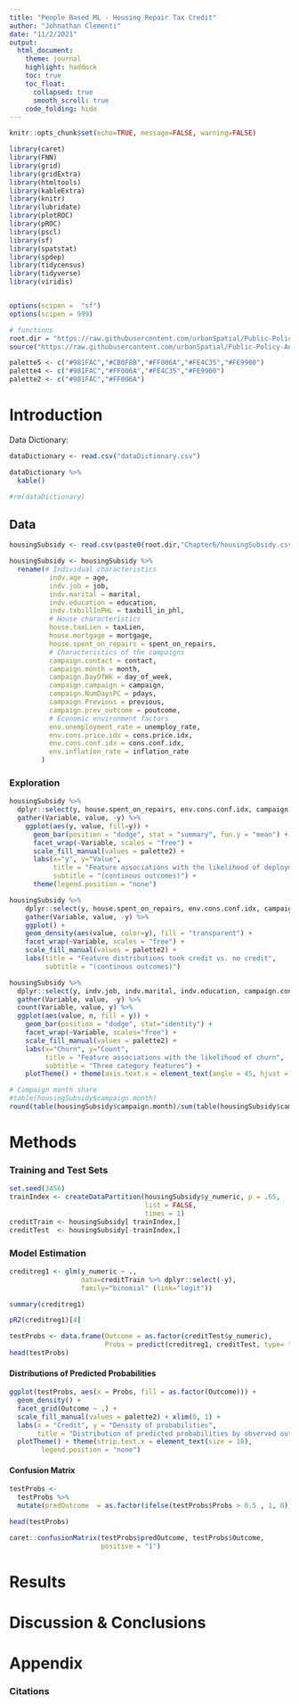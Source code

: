 ```yaml
---
title: "People Based ML - Housing Repair Tax Credit"
author: "Johnathan Clementi"
date: "11/2/2021"
output: 
  html_document:
    theme: journal
    highlight: haddock
    toc: true
    toc_float:
      collapsed: true
      smooth_scroll: true
    code_folding: hide
---
```


```r
knitr::opts_chunk$set(echo=TRUE, message=FALSE, warning=FALSE)

library(caret)
library(FNN)
library(grid)
library(gridExtra)
library(htmltools)
library(kableExtra)
library(knitr)
library(lubridate)
library(plotROC)
library(pROC)
library(pscl)
library(sf)
library(spatstat)
library(spdep)
library(tidycensus)
library(tidyverse)
library(viridis)


options(scipen =  "sf")
options(scipen = 999)

# functions
root.dir = "https://raw.githubusercontent.com/urbanSpatial/Public-Policy-Analytics-Landing/master/DATA/"
source("https://raw.githubusercontent.com/urbanSpatial/Public-Policy-Analytics-Landing/master/functions.r")

palette5 <- c("#981FAC","#CB0F8B","#FF006A","#FE4C35","#FE9900")
palette4 <- c("#981FAC","#FF006A","#FE4C35","#FE9900")
palette2 <- c("#981FAC","#FF006A")
```

# Introduction

Data Dictionary:
```r
dataDictionary <- read.csv("dataDictionary.csv")

dataDictionary %>%
  kable()

#rm(dataDictionary)
```

## Data
```r
housingSubsidy <- read.csv(paste0(root.dir,"Chapter6/housingSubsidy.csv"))

housingSubsidy <- housingSubsidy %>%
  rename(# Individual characteristics
          indv.age = age,
          indv.job = job,
          indv.marital = marital,
          indv.education = education,
          indv.txbillInPHL = taxbill_in_phl,
          # House characteristics
          house.taxLien = taxLien,
          house.mortgage = mortgage,
          house.spent_on_repairs = spent_on_repairs,
          # Characteristics of the campaigns
          campaign.contact = contact,
          campaign.month = month,
          campaign.DayOfWk = day_of_week,
          campaign.campaign = campaign,
          campaign.NumDaysPC = pdays,
          campaign.Previous = previous,
          campaign.prev_outcome = poutcome,
          # Economic environment factors
          env.unemployment_rate = unemploy_rate,
          env.cons.price.idx = cons.price.idx,
          env.cons.conf.idx = cons.conf.idx,
          env.inflation_rate = inflation_rate
        ) 
```

### Exploration
```r
housingSubsidy %>%
  dplyr::select(y, house.spent_on_repairs, env.cons.conf.idx, campaign.campaign, indv.age) %>%
  gather(Variable, value, -y) %>%
    ggplot(aes(y, value, fill=y)) + 
      geom_bar(position = "dodge", stat = "summary", fun.y = "mean") + 
      facet_wrap(~Variable, scales = "free") +
      scale_fill_manual(values = palette2) +
      labs(x="y", y="Value", 
           title = "Feature associations with the likelihood of deployment of credit",
           subtitle = "(continous outcomes)") +
      theme(legend.position = "none")

housingSubsidy %>%
    dplyr::select(y, house.spent_on_repairs, env.cons.conf.idx, campaign.campaign, indv.age) %>%
    gather(Variable, value, -y) %>%
    ggplot() + 
    geom_density(aes(value, color=y), fill = "transparent") + 
    facet_wrap(~Variable, scales = "free") +
    scale_fill_manual(values = palette2) +
    labs(title = "Feature distributions took credit vs. no credit",
         subtitle = "(continous outcomes)") 
```
```r
housingSubsidy %>%
  dplyr::select(y, indv.job, indv.marital, indv.education, campaign.contact, campaign.month, campaign.DayOfWk) %>%
  gather(Variable, value, -y) %>%
  count(Variable, value, y) %>%
  ggplot(aes(value, n, fill = y)) +   
    geom_bar(position = "dodge", stat="identity") +
    facet_wrap(~Variable, scales="free") +
    scale_fill_manual(values = palette2) +
    labs(x="Churn", y="Count",
         title = "Feature associations with the likelihood of churn",
         subtitle = "Three category features") +
    plotTheme() + theme(axis.text.x = element_text(angle = 45, hjust = 1))

# Campaign month share
#table(housingSubsidy$campaign.month)
round(table(housingSubsidy$campaign.month)/sum(table(housingSubsidy$campaign.month)),2)

```


# Methods

### Training and Test Sets
```r
set.seed(3456)
trainIndex <- createDataPartition(housingSubsidy$y_numeric, p = .65,
                                  list = FALSE,
                                  times = 1)
creditTrain <- housingSubsidy[ trainIndex,]
creditTest  <- housingSubsidy[-trainIndex,]
```

### Model Estimation
```r
creditreg1 <- glm(y_numeric ~ .,
                  data=creditTrain %>% dplyr::select(-y),
                  family="binomial" (link="logit"))

summary(creditreg1)

pR2(creditreg1)[4]
```
```r
testProbs <- data.frame(Outcome = as.factor(creditTest$y_numeric),
                        Probs = predict(creditreg1, creditTest, type= "response"))
head(testProbs)
```

#### Distributions of Predicted Probabilities
```r
ggplot(testProbs, aes(x = Probs, fill = as.factor(Outcome))) + 
  geom_density() +
  facet_grid(Outcome ~ .) +
  scale_fill_manual(values = palette2) + xlim(0, 1) +
  labs(x = "Credit", y = "Density of probabilities",
       title = "Distribution of predicted probabilities by observed outcome") +
  plotTheme() + theme(strip.text.x = element_text(size = 18),
        legend.position = "none")
```
#### Confusion Matrix
```r
testProbs <- 
  testProbs %>%
  mutate(predOutcome  = as.factor(ifelse(testProbs$Probs > 0.5 , 1, 0)))

head(testProbs)

caret::confusionMatrix(testProbs$predOutcome, testProbs$Outcome, 
                       positive = "1")
```


# Results

# Discussion & Conclusions

# Appendix
### Citations
